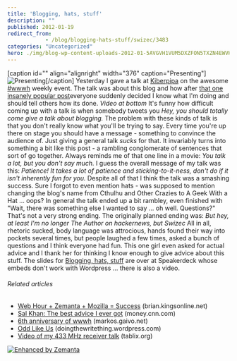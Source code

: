 ```yaml
---
title: 'Blogging, hats, stuff'
description: ""
published: 2012-01-19
redirect_from: 
            - /blog/blogging-hats-stuff/swizec/3483
categories: "Uncategorized"
hero: ./img/blog-wp-content-uploads-2012-01-5AVGVH1VUM5DXZFON5TXZN4EWVHI1EK5D5AMTZIUON1SQBHW1.jpg
---
```


\[caption id="" align="alignright" width="376" caption="Presenting"]![Presenting](./img/blog-wp-content-uploads-2012-01-5AVGVH1VUM5DXZFON5TXZN4EWVHI1EK5D5AMTZIUON1SQBHW1.jpg "Presenting")\[/caption] Yesterday I gave a talk at [Kiberpipa](<http://maps.google.com/maps?ll=46.056184,14.503798&spn=0.005,0.005&q=46.056184,14.503798 (Kiberpipa)&t=h> "Kiberpipa") on the awesome [#wwwh](https://twitter.com/#!/search?q=%23wwwh) weekly event. The talk was about this blog and how after [that one insanely popular post](http://swizec.com/blog/why-programmers-work-at-night/swizec/3198 "Why programmers work at night")everyone suddenly decided I know what I'm doing and should tell others how its done. _Video at bottom_ It's funny how difficult coming up with a talk is when somebody tweets you _Hey, you should totally come give a talk about blogging._ The problem with these kinds of talk is that you don't really know what you'll be trying to say. Every time you're up there on stage you should have a message - something to convince the audience of. Just giving a general talk _sucks_ for that. It invariably turns into something a bit like this post - a rambling conglomerate of sentences that sort of go together. Always reminds me of that one line in a movie: _You talk a lot, but you don't say much._ I guess the overall message of my talk was this: _Patience! It takes a lot of patience and sticking-to-it-ness, don't do if it isn't inherently fun for you._ Despite all of that I think the talk was a smashing success. Sure I forgot to even mention hats - was supposed to mention changing the blog's name from Cthulhu and Other Crazies to A Geek With a Hat ... oops? In general the talk ended up a bit rambley, even finished with "Wait, there was something else I wanted to say ... oh well. Questions?" That's not a very strong ending. The originally planned ending was: _But hey, at least I'm no longer The Author on hackernews, but Swizec_ All in all, rhetoric sucked, body language was attrocious, hands found their way into pockets several times, but people laughed a few times, asked a bunch of questions and I think everyone had fun. This one girl even asked for actual advice and I thank her for thinking I know enough to give advice about this stuff. The slides for [Blogging, hats, stuff](http://speakerdeck.com/u/swizec/p/blogging-hats-stuff) are over at Speakerdeck whose embeds don't work with Wordpress ... there is also a video.

###### Related articles

-   [Web Hour + Zemanta + Mozilla = Success](http://brian.kingsonline.net/talk/2011/10/web-hour-zemanta-mozilla-success/) (brian.kingsonline.net)
-   [Sal Khan: The best advice I ever got](http://r.zemanta.com/?u=http%3A//money.cnn.com/2012/01/13/technology/sal_khan_best_advice.fortune/index.htm&a=71417522&rid=d059e249-7cef-4f9a-9287-844dce83e91a&e=23df49d4c5da66b3b023eda0ebdb9d56) (money.cnn.com)
-   [6th anniversary of wwwh](http://markos.gaivo.net/blog/?p=807) (markos.gaivo.net)
-   [Odd Like Us](http://doingthewritething.wordpress.com/2012/01/17/odd-like-us/) (doingthewritething.wordpress.com)
-   [Video of my 433 MHz receiver talk](http://www.tablix.org/~avian/blog/archives/2012/01/video_of_my_433_mhz_receiver_talk/) (tablix.org)

[![Enhanced by Zemanta](http://img.zemanta.com/zemified_e.png?x-id=d059e249-7cef-4f9a-9287-844dce83e91a)](http://www.zemanta.com/ "Enhanced by Zemanta")
